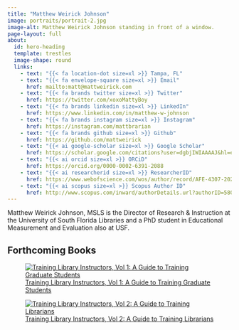 ```yaml
---
title: "Matthew Weirick Johnson"
image: portraits/portrait-2.jpg
image-alt: Matthew Weirick Johnson standing in front of a window.
page-layout: full
about:
  id: hero-heading
  template: trestles
  image-shape: round
  links:
    - text: "{{< fa location-dot size=xl >}} Tampa, FL"
    - text: "{{< fa envelope-square size=xl >}} Email"
      href: mailto:matt@mattweirick.com
    - text: "{{< fa brands twitter size=xl >}} Twitter"
      href: https://twitter.com/xoxoMattyBoy
    - text: "{{< fa brands linkedin size=xl >}} LinkedIn"
      href: https://www.linkedin.com/in/matthew-w-johnson
    - text: "{{< fa brands instagram size=xl >}} Instagram"
      href: https://instagram.com/mattbrarian
    - text: "{{< fa brands github size=xl >}} Github"
      href: https://github.com/mattweirick
    - text: "{{< ai google-scholar size=xl >}} Google Scholar"
      href: https://scholar.google.com/citations?user=dgbjIWIAAAAJ&hl=en
    - text: "{{< ai orcid size=xl >}} ORCiD"
      href: https://orcid.org/0000-0002-6391-2088
    - text: "{{< ai researcherid size=xl >}} ResearcherID"
      href: https://www.webofscience.com/wos/author/record/AFE-4307-2022
    - text: "{{< ai scopus size=xl >}} Scopus Author ID"
      href: http://www.scopus.com/inward/authorDetails.url?authorID=58064074100&partnerID=MN8TOARS
---
```


```{=html}
<style>



</style>
```
::: {#hero-heading}
Matthew Weirick Johnson, MSLS is the Director of Research & Instruction at the University of South Florida Libraries and a PhD student in Educational Measurement and Evaluation also at USF.

## Forthcoming Books {.center}

<a href="/training-library-instructors">

::: {layout-ncol="2"}
![Training Library Instructors, Vol 1: A Guide to Training Graduate Students](files/Vol1_cover.jpg){fig-alt=""}

![Training Library Instructors, Vol 2: A Guide to Training Librarians](files/Vol2_cover.jpg){fig-alt=""}
:::

</a>
:::
